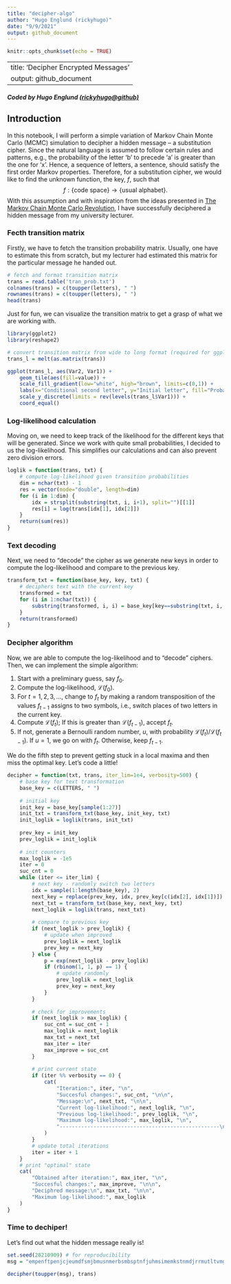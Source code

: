 ```yaml
---
title: "decipher-algo"
author: "Hugo Englund (rickyhugo)"
date: "9/9/2021"
output: github_document
---
```


```r
knitr::opts_chunk$set(echo = TRUE)
```

---
title: 'Decipher Encrypted Messages'
output: github_document
---
#### *Coded by Hugo Englund [(rickyhugo@github)](https://github.com/rickyhugo)*

## Introduction
In this notebook, I will perform a simple variation of Markov Chain Monte Carlo (MCMC) simulation to decipher a hidden message -- a substitution cipher. Since the natural language is assumed to follow certain rules and patterns, e.g., the probability of the letter 'b' to precede 'a' is greater than the one for 'x'. Hence, a sequence of letters, a sentence, should satisfy the first order Markov properties. Therefore, for a substitution cipher, we would like to find the unknown function, the key, $f$, such that $$f: \{\text{code space}\} \longrightarrow \{\text{usual alphabet}\}.$$ With this assumption and with inspiration from the ideas presented in [The Markov Chain Monte Carlo Revolution](https://statweb.stanford.edu/~cgates/PERSI/papers/MCMCRev.pdf), I have successfully deciphered a hidden message from my university lecturer. 


### Fecth transition matrix
Firstly, we have to fetch the transition probability matrix. Usually, one have to estimate this from scratch, but my lecturer had estimated this matrix for the particular message he handed out.
```r
# fetch and format transition matrix
trans = read.table('tran_prob.txt')
colnames(trans) = c(toupper(letters), " ")
rownames(trans) = c(toupper(letters), " ")
head(trans)
```

Just for fun, we can visualize the transition matrix to get a grasp of what we are working with.
```r
library(ggplot2)
library(reshape2)

# convert transition matrix from wide to long format (required for ggplot2)
trans_l = melt(as.matrix(trans))

ggplot(trans_l, aes(Var2, Var1)) + 
    geom_tile(aes(fill=value)) +
    scale_fill_gradient(low="white", high="brown", limits=c(0,1)) +
    labs(x="Conditional second letter", y="Initial letter", fill="Probability") +
    scale_y_discrete(limits = rev(levels(trans_l$Var1))) +
    coord_equal()
```

### Log-likelihood calculation
Moving on, we need to keep track of the likelihood for the different keys that will be generated. Since we work with quite small probabilities, I decided to us the log-likelihood. This simplifies our calculations and can also prevent zero division errors.
```r
loglik = function(trans, txt) {
    # compute log-likelihood given transition probabilities
    dim = nchar(txt) - 1
    res = vector(mode="double", length=dim)
    for (i in 1:dim) {
        idx = strsplit(substring(txt, i, i+1), split="")[[1]]
        res[i] = log(trans[idx[1], idx[2]])
    }
    return(sum(res))
}
```

### Text decoding
Next, we need to "decode" the cipher as we generate new keys in order to compute the log-likelihood and compare to the previous key.
```r
transform_txt = function(base_key, key, txt) {
    # deciphers text with the current key
    transformed = txt
    for (i in 1:nchar(txt)) {
        substring(transformed, i, i) = base_key[key==substring(txt, i, i)]
    }
    return(transformed)
}
```

### Decipher algorithm
Now, we are able to compute the log-likelihood and to "decode" ciphers. Then, we can implement the simple algorithm:

1. Start with a preliminary guess, say $f_0$.
2. Compute the log-likelihood, $\mathcal{L}(f_0)$.
3. For $t = 1,2,3,\ldots$, change to $f_t$ by making a random transposition of the values $f_{t-1}$ assigns to two symbols, i.e., switch places of two letters in the current key.
4. Compute $\mathcal{L}(f_t)$; If this is greater than $\mathcal{L}(f_{t-1})$, accept $f_t$.
5. If not, generate a Bernoulli random number, $u$, with probability $\mathcal{L}(f_t)/ \mathcal{L}(f_{t-1})$. If $u = 1$, we go on with $f_t$. Otherwise, keep $f_{t-1}$.

We do the fifth step to prevent getting stuck in a local maxima and then miss the optimal key. 
Let's code a little!

        
```r
decipher = function(txt, trans, iter_lim=1e4, verbosity=500) {
    # base key for text transformation
    base_key = c(LETTERS, " ")
    
    # initial key
    init_key = base_key[sample(1:27)]
    init_txt = transform_txt(base_key, init_key, txt)
    init_loglik = loglik(trans, init_txt)
    
    prev_key = init_key
    prev_loglik = init_loglik
    
    # init counters
    max_loglik = -1e5
    iter = 0
    suc_cnt = 0
    while (iter <= iter_lim) {
        # next key - randomly switch two letters
        idx = sample(1:length(base_key), 2)
        next_key = replace(prev_key, idx, prev_key[c(idx[2], idx[1])])
        next_txt = transform_txt(base_key, next_key, txt)
        next_loglik = loglik(trans, next_txt)
        
        # compare to previous key
        if (next_loglik > prev_loglik) {
            # update when improved
            prev_loglik = next_loglik
            prev_key = next_key
        } else {
            p = exp(next_loglik - prev_loglik)
            if (rbinom(1, 1, p) == 1) {
                # update randomly
                prev_loglik = next_loglik
                prev_key = next_key
            }
        }
        
        # check for improvements
        if (next_loglik > max_loglik) {
            suc_cnt = suc_cnt + 1
            max_loglik = next_loglik
            max_txt = next_txt
            max_iter = iter
            max_improve = suc_cnt
        }
        
        # print current state
        if (iter %% verbosity == 0) {
            cat(
                "Iteration:", iter, "\n",
                "Succesful changes:", suc_cnt, "\n\n",
                "Message:\n", next_txt, "\n\n",
                "Current log-likelihood:", next_loglik, "\n",
                "Previous log-likelihood:", prev_loglik, "\n",
                "Maximum log-likelihood:", max_loglik, "\n",
                "----------------------------------------------------\n\n"
            )
        }
        # update total iterations
        iter = iter + 1
    }
    # print "optimal" state
    cat(
        "Obtained after iteration:", max_iter, "\n",
        "Succesful changes:", max_improve, "\n\n",
        "Deciphred message:\n", max_txt, "\n\n", 
        "Maximum log-likelihood:", max_loglik
    )
}
```

### Time to dechiper!
Let's find out what the hidden message really is!
```r
set.seed(20210909) # for reproducibility 
msg = "empenftpenjcjeumdfsmjbmusnmerbsmbsptnfjuhmsimemkstnmdjrrmutltvmgtmemcspkrtntmpenftpenjcjeumysmws mxusdmdfjcfmpenftpenjcjeumrtinmnfjbmieps bma sntmisvm bmkrtebtmbtuymws vmeubdtvmdjnfmws vmvmcsytbmgecxmnsmptmebmbssumebmksbbjgrtmnftmijvbnmsutmdjrrmdjumemivttmr ucf"

decipher(toupper(msg), trans)
```